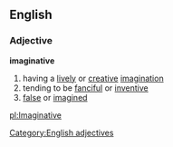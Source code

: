 ==English==
===Adjective===
'''imaginative'''
#having a [[lively]] or [[creative]] [[imagination]]
#tending to be [[fanciful]] or [[inventive]]
#[[false]] or [[imagined]]
[[Category:English adjectives]]

[[pl:Imaginative]]